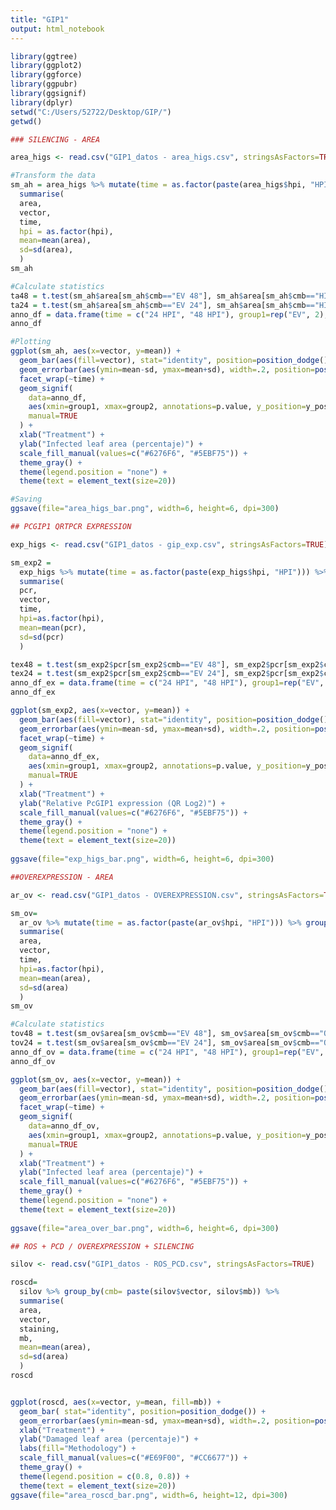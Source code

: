 ```yaml
---
title: "GIP1"
output: html_notebook
---
```

```r
library(ggtree)
library(ggplot2)
library(ggforce)
library(ggpubr)
library(ggsignif)
library(dplyr)
setwd("C:/Users/52722/Desktop/GIP/")
getwd()
```

```r

### SILENCING - AREA

area_higs <- read.csv("GIP1_datos - area_higs.csv", stringsAsFactors=TRUE)

#Transform the data
sm_ah = area_higs %>% mutate(time = as.factor(paste(area_higs$hpi, "HPI"))) %>% group_by(cmb = paste(area_higs$vector, area_higs$hpi)) %>% 
  summarise(
  area,
  vector, 
  time,
  hpi = as.factor(hpi),
  mean=mean(area),
  sd=sd(area),
  ) 
sm_ah 

#Calculate statistics
ta48 = t.test(sm_ah$area[sm_ah$cmb=="EV 48"], sm_ah$area[sm_ah$cmb=="HIGS 48"], alternative = "greater", conf.level = 0.95)
ta24 = t.test(sm_ah$area[sm_ah$cmb=="EV 24"], sm_ah$area[sm_ah$cmb=="HIGS 24"], alternative = "greater", conf.level = 0.95)
anno_df = data.frame(time = c("24 HPI", "48 HPI"), group1=rep("EV", 2), group2=rep("HIGS", 2), p.value=c(round(ta24$p.value, 4), round(ta48$p.value, 4)), y_pos=c(max(sm_ah$area[sm_ah$hpi=="24"])+10, max(sm_ah$area[sm_ah$hpi=="48"])+10))
anno_df

#Plotting
ggplot(sm_ah, aes(x=vector, y=mean)) + 
  geom_bar(aes(fill=vector), stat="identity", position=position_dodge()) +
  geom_errorbar(aes(ymin=mean-sd, ymax=mean+sd), width=.2, position=position_dodge(.9)) +
  facet_wrap(~time) +
  geom_signif(
    data=anno_df, 
    aes(xmin=group1, xmax=group2, annotations=p.value, y_position=y_pos), 
    manual=TRUE
  ) +
  xlab("Treatment") + 
  ylab("Infected leaf area (percentaje)") +
  scale_fill_manual(values=c("#6276F6", "#5EBF75")) +
  theme_gray() +
  theme(legend.position = "none") +
  theme(text = element_text(size=20)) 

#Saving
ggsave(file="area_higs_bar.png", width=6, height=6, dpi=300)
```

```r

## PCGIP1 QRTPCR EXPRESSION

exp_higs <- read.csv("GIP1_datos - gip_exp.csv", stringsAsFactors=TRUE)

sm_exp2 =
  exp_higs %>% mutate(time = as.factor(paste(exp_higs$hpi, "HPI"))) %>% group_by(cmb= paste(exp_higs$vector, exp_higs$hpi)) %>% 
  summarise(
  pcr,
  vector,
  time,
  hpi=as.factor(hpi), 
  mean=mean(pcr),
  sd=sd(pcr)
  )

tex48 = t.test(sm_exp2$pcr[sm_exp2$cmb=="EV 48"], sm_exp2$pcr[sm_exp2$cmb=="HIGS 48"], alternative = "greater", conf.level = 0.95)
tex24 = t.test(sm_exp2$pcr[sm_exp2$cmb=="EV 24"], sm_exp2$pcr[sm_exp2$cmb=="HIGS 24"], alternative = "greater", conf.level = 0.95)
anno_df_ex = data.frame(time = c("24 HPI", "48 HPI"), group1=rep("EV", 2), group2=rep("HIGS", 2), p.value=c(round(tex24$p.value, 4), round(tex48$p.value, 4)), y_pos=c(max(sm_exp2$pcr[sm_exp2$hpi=="24"])+2, max(sm_exp2$pcr[sm_exp2$hpi=="48"])+2))
anno_df_ex

ggplot(sm_exp2, aes(x=vector, y=mean)) + 
  geom_bar(aes(fill=vector), stat="identity", position=position_dodge()) +
  geom_errorbar(aes(ymin=mean-sd, ymax=mean+sd), width=.2, position=position_dodge(.9)) +
  facet_wrap(~time) +
  geom_signif(
    data=anno_df_ex, 
    aes(xmin=group1, xmax=group2, annotations=p.value, y_position=y_pos), 
    manual=TRUE
  ) +
  xlab("Treatment") + 
  ylab("Relative PcGIP1 expression (QR Log2)") +
  scale_fill_manual(values=c("#6276F6", "#5EBF75")) +
  theme_gray() +
  theme(legend.position = "none") +
  theme(text = element_text(size=20)) 
  
ggsave(file="exp_higs_bar.png", width=6, height=6, dpi=300)
```

```r

##OVEREXPRESSION - AREA

ar_ov <- read.csv("GIP1_datos - OVEREXPRESSION.csv", stringsAsFactors=TRUE)

sm_ov=
  ar_ov %>% mutate(time = as.factor(paste(ar_ov$hpi, "HPI"))) %>% group_by(cmb= paste(ar_ov$vector, ar_ov$hpi)) %>% 
  summarise(
  area,
  vector,
  time,
  hpi=as.factor(hpi), 
  mean=mean(area),
  sd=sd(area)
  )
sm_ov

#Calculate statistics
tov48 = t.test(sm_ov$area[sm_ov$cmb=="EV 48"], sm_ov$area[sm_ov$cmb=="OE 48"], alternative = "greater", conf.level = 0.95)
tov24 = t.test(sm_ov$area[sm_ov$cmb=="EV 24"], sm_ov$area[sm_ov$cmb=="OE 24"], alternative = "greater", conf.level = 0.95)
anno_df_ov = data.frame(time = c("24 HPI", "48 HPI"), group1=rep("EV", 2), group2=rep("OE", 2), p.value=c(round(tov24$p.value, 4), round(tov48$p.value, 4)), y_pos=c(max(sm_ov$area[sm_ov$hpi=="24"])+5, max(sm_ov$area[sm_ov$hpi=="48"])+5))
anno_df_ov

ggplot(sm_ov, aes(x=vector, y=mean)) + 
  geom_bar(aes(fill=vector), stat="identity", position=position_dodge()) +
  geom_errorbar(aes(ymin=mean-sd, ymax=mean+sd), width=.2, position=position_dodge(.9)) +
  facet_wrap(~time) +
  geom_signif(
    data=anno_df_ov, 
    aes(xmin=group1, xmax=group2, annotations=p.value, y_position=y_pos), 
    manual=TRUE
  ) +
  xlab("Treatment") + 
  ylab("Infected leaf area (percentaje)") +
  scale_fill_manual(values=c("#6276F6", "#5EBF75")) +
  theme_gray() +
  theme(legend.position = "none") +
  theme(text = element_text(size=20)) 
  
ggsave(file="area_over_bar.png", width=6, height=6, dpi=300)
```

```r

## ROS + PCD / OVEREXPRESSION + SILENCING

silov <- read.csv("GIP1_datos - ROS_PCD.csv", stringsAsFactors=TRUE)

roscd=
  silov %>% group_by(cmb= paste(silov$vector, silov$mb)) %>% 
  summarise(
  area,
  vector,
  staining,
  mb,
  mean=mean(area),
  sd=sd(area)
  )
roscd


ggplot(roscd, aes(x=vector, y=mean, fill=mb)) + 
  geom_bar( stat="identity", position=position_dodge()) + 
  geom_errorbar(aes(ymin=mean-sd, ymax=mean+sd), width=.2, position=position_dodge(.9)) +
  xlab("Treatment") + 
  ylab("Damaged leaf area (percentaje)") +
  labs(fill="Methodology") +
  scale_fill_manual(values=c("#E69F00", "#CC6677")) +
  theme_gray() +
  theme(legend.position = c(0.8, 0.8)) +
  theme(text = element_text(size=20)) 
ggsave(file="area_roscd_bar.png", width=6, height=12, dpi=300)
```


